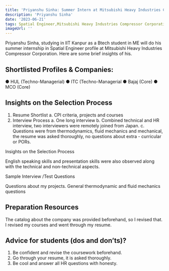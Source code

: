 ---
title: 'Priyanshu Sinha: Summer Intern at Mitsubishi Heavy Industries Compressor Corporation'
description: 'Priyanshu Sinha'
date: '2023-06-21'
tags: Spatial Engineer,Mitsubishi Heavy Industries Compressor Corporation,Internship
imageUrl: ''
---

Priyanshu Sinha, studying in IIT Kanpur as a Btech student in ME   will do
his summer internship in Spatial Engineer profile at Mitsubishi Heavy Industries Compressor Corporation. Here are some brief
insights of his.

## Shortlisted Profiles & Companies:
● HUL (Techno-Managerial)
● ITC (Techno-Managerial
● Bajaj (Core)
● MCO (Core)

## Insights on the Selection Process
1. Resume Shortlist
a. CPI criteria, projects and courses
2. Interview Process
a. One long interview
b. Combined technical and HR interview, two interviewers
were remotely joined from Japan.
c. Questions were from thermodynamics, fluid mechanics
and mechanical, the resume was asked thoroughly, no
questions about extra - curricular or PORs.

Insights on the
Selection Process

English speaking skills and presentation skills were also observed
along with the technical and non-technical aspects.

Sample Interview
/Test Questions

Questions about my projects.
General thermodynamic and fluid mechanics questions

##  Preparation Resources
The catalog about the company was provided beforehand, so I revised that. I revised my
courses and went through my resume.

## Advice for students (dos and don’ts)? 
1. Be confident and revise the coursework beforehand.
2. Go through your resume, it is asked thoroughly.
3. Be cool and answer all HR questions with honesty.

